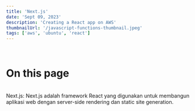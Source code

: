 ```yaml
---
title: 'Next.js'
date: 'Sept 09, 2023'
description: 'Creating a React app on AWS'
thumbnailUrl: '/javascript-functions-thumbnail.jpeg'
tags: ['aws', 'ubuntu', 'react']
---
```

<br />
<div className="flex-col text-center">
  <h1 className="text-2xl py-10" style={{color: '#61dafb'}}>On this page</h1> 
</div>
<br />
Next.js: Next.js adalah framework React yang digunakan untuk membangun aplikasi web dengan server-side rendering dan static site generation.
